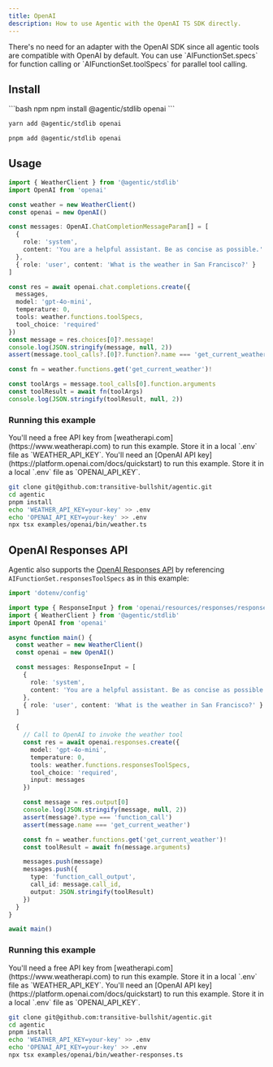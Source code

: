 ```yaml
---
title: OpenAI
description: How to use Agentic with the OpenAI TS SDK directly.
---
```


<Note>
  There's no need for an adapter with the OpenAI SDK since all agentic tools are
  compatible with OpenAI by default. You can use `AIFunctionSet.specs` for
  function calling or `AIFunctionSet.toolSpecs` for parallel tool calling.
</Note>

## Install

<CodeGroup>
```bash npm
npm install @agentic/stdlib openai
```

```bash yarn
yarn add @agentic/stdlib openai
```

```bash pnpm
pnpm add @agentic/stdlib openai
```

</CodeGroup>

## Usage

```ts
import { WeatherClient } from '@agentic/stdlib'
import OpenAI from 'openai'

const weather = new WeatherClient()
const openai = new OpenAI()

const messages: OpenAI.ChatCompletionMessageParam[] = [
  {
    role: 'system',
    content: 'You are a helpful assistant. Be as concise as possible.'
  },
  { role: 'user', content: 'What is the weather in San Francisco?' }
]

const res = await openai.chat.completions.create({
  messages,
  model: 'gpt-4o-mini',
  temperature: 0,
  tools: weather.functions.toolSpecs,
  tool_choice: 'required'
})
const message = res.choices[0]?.message!
console.log(JSON.stringify(message, null, 2))
assert(message.tool_calls?.[0]?.function?.name === 'get_current_weather')

const fn = weather.functions.get('get_current_weather')!

const toolArgs = message.tool_calls[0].function.arguments
const toolResult = await fn(toolArgs)
console.log(JSON.stringify(toolResult, null, 2))
```

### Running this example

<Info>
  You'll need a free API key from [weatherapi.com](https://www.weatherapi.com)
  to run this example. Store it in a local `.env` file as `WEATHER_API_KEY`.
</Info>

<Info>
  You'll need an [OpenAI API key](https://platform.openai.com/docs/quickstart)
  to run this example. Store it in a local `.env` file as `OPENAI_API_KEY`.
</Info>

```sh
git clone git@github.com:transitive-bullshit/agentic.git
cd agentic
pnpm install
echo 'WEATHER_API_KEY=your-key' >> .env
echo 'OPENAI_API_KEY=your-key' >> .env
npx tsx examples/openai/bin/weather.ts
```

## OpenAI Responses API

Agentic also supports the [OpenAI Responses API](https://platform.openai.com/docs/api-reference/responses) by referencing `AIFunctionSet.responsesToolSpecs` as in this example:

```ts
import 'dotenv/config'

import type { ResponseInput } from 'openai/resources/responses/responses.mjs'
import { WeatherClient } from '@agentic/stdlib'
import OpenAI from 'openai'

async function main() {
  const weather = new WeatherClient()
  const openai = new OpenAI()

  const messages: ResponseInput = [
    {
      role: 'system',
      content: 'You are a helpful assistant. Be as concise as possible.'
    },
    { role: 'user', content: 'What is the weather in San Francisco?' }
  ]

  {
    // Call to OpenAI to invoke the weather tool
    const res = await openai.responses.create({
      model: 'gpt-4o-mini',
      temperature: 0,
      tools: weather.functions.responsesToolSpecs,
      tool_choice: 'required',
      input: messages
    })

    const message = res.output[0]
    console.log(JSON.stringify(message, null, 2))
    assert(message?.type === 'function_call')
    assert(message.name === 'get_current_weather')

    const fn = weather.functions.get('get_current_weather')!
    const toolResult = await fn(message.arguments)

    messages.push(message)
    messages.push({
      type: 'function_call_output',
      call_id: message.call_id,
      output: JSON.stringify(toolResult)
    })
  }
}

await main()
```

### Running this example

<Info>
  You'll need a free API key from [weatherapi.com](https://www.weatherapi.com)
  to run this example. Store it in a local `.env` file as `WEATHER_API_KEY`.
</Info>

<Info>
  You'll need an [OpenAI API key](https://platform.openai.com/docs/quickstart)
  to run this example. Store it in a local `.env` file as `OPENAI_API_KEY`.
</Info>

```sh
git clone git@github.com:transitive-bullshit/agentic.git
cd agentic
pnpm install
echo 'WEATHER_API_KEY=your-key' >> .env
echo 'OPENAI_API_KEY=your-key' >> .env
npx tsx examples/openai/bin/weather-responses.ts
```
